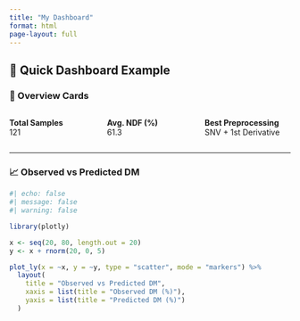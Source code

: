 ```yaml
---
title: "My Dashboard"
format: html
page-layout: full
---
```


## 🧠 Quick Dashboard Example

### 🔹 Overview Cards

::: {.columns}

::: {.column width="33%"}
::: {.card}
**Total Samples**  
121
:::
:::

::: {.column width="33%"}
::: {.card}
**Avg. NDF (%)**  
61.3
:::
:::

::: {.column width="33%"}
::: {.card}
**Best Preprocessing**  
SNV + 1st Derivative
:::
:::

:::

---

### 📈 Observed vs Predicted DM

```r
#| echo: false
#| message: false
#| warning: false

library(plotly)

x <- seq(20, 80, length.out = 20)
y <- x + rnorm(20, 0, 5)

plot_ly(x = ~x, y = ~y, type = "scatter", mode = "markers") %>%
  layout(
    title = "Observed vs Predicted DM",
    xaxis = list(title = "Observed DM (%)"),
    yaxis = list(title = "Predicted DM (%)")
  )
```
